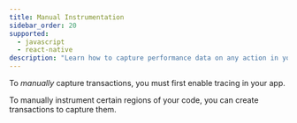 ```yaml
---
title: Manual Instrumentation
sidebar_order: 20
supported:
  - javascript
  - react-native
description: "Learn how to capture performance data on any action in your app."
---
```


<Note>

To _manually_ capture transactions, you must first <PlatformLink to="/performance/">enable tracing in your app.</PlatformLink>

</Note>

To manually instrument certain regions of your code, you can create transactions to capture them.

<PlatformContent includePath="performance/enable-manual-instrumentation" />

<PlatformContent includePath="performance/manual-instrumentation-example" />
